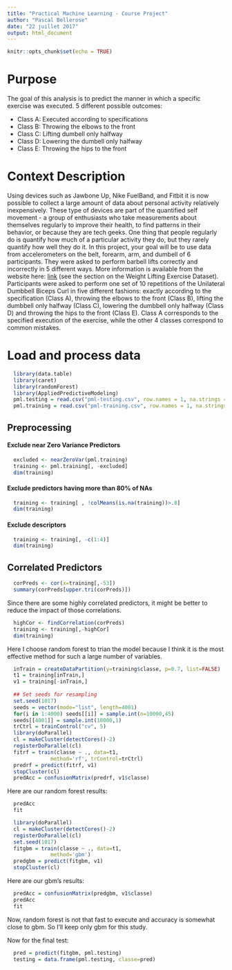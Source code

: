 ```yaml
---
title: "Practical Machine Learning - Course Project"
author: "Pascal Bellerose"
date: "22 juillet 2017"
output: html_document
---
```


```r
knitr::opts_chunk$set(echo = TRUE)
```

# Purpose
The goal of this analysis is to predict the manner in which a specific exercise was executed.  5 different possible outcomes:  

* Class A: Executed according to specifications
* Class B: Throwing the elbows to the front
* Class C: Lifting dumbell only halfway
* Class D: Lowering the dumbell only halfway
* Class E: Throwing the hips to the front

# Context Description
Using devices such as Jawbone Up, Nike FuelBand, and Fitbit it is now possible to collect a large amount of data about personal activity relatively inexpensively. These type of devices are part of the quantified self movement - a group of enthusiasts who take measurements about themselves regularly to improve their health, to find patterns in their behavior, or because they are tech geeks. One thing that people regularly do is quantify how much of a particular activity they do, but they rarely quantify how well they do it. In this project, your goal will be to use data from accelerometers on the belt, forearm, arm, and dumbell of 6 participants. They were asked to perform barbell lifts correctly and incorrectly in 5 different ways. More information is available from the website here: [link](http://groupware.les.inf.puc-rio.br/har) (see the section on the Weight Lifting Exercise Dataset).  
Participants were asked to perform one set of 10 repetitions
of the Unilateral Dumbbell Biceps Curl in five different fashions:
exactly according to the specification (Class A), throwing
the elbows to the front (Class B), lifting the dumbbell
only halfway (Class C), lowering the dumbbell only halfway
(Class D) and throwing the hips to the front (Class E). Class
A corresponds to the specified execution of the exercise,
while the other 4 classes correspond to common mistakes.

# Load and process data

```r
  library(data.table)
  library(caret)
  library(randomForest)
  library(AppliedPredictiveModeling)
  pml.testing = read.csv("pml-testing.csv", row.names = 1, na.strings = c("NA","#DIV/0!",""))
  pml.training = read.csv("pml-training.csv", row.names = 1, na.strings = c("NA","#DIV/0!",""))
```


## Preprocessing

  
#### Exclude near Zero Variance Predictors
```r
  excluded <- nearZeroVar(pml.training)
  training <- pml.training[, -excluded]
  dim(training)
```
#### Exclude predictors having more than 80% of NAs
```r
  training <- training[ , !colMeans(is.na(training))>.8]
  dim(training)
```

#### Exclude descriptors
```r
  training <- training[, -c(1:4)]
  dim(training)
```


## Correlated Predictors
```r
  corPreds <- cor(x=training[,-53])
  summary(corPreds[upper.tri(corPreds)])
```
  
Since there are some highly correlated predictors, it might be better to reduce the impact of those correlations.  
  
```r
  highCor <- findCorrelation(corPreds)
  training <- training[,-highCor]
  dim(training)
```

Here I choose random forest to trian the model because I think it is the most effective method for such a large number of variables.
```r
  inTrain = createDataPartition(y=training$classe, p=0.7, list=FALSE)
  t1 = training[inTrain,]
  v1 = training[-inTrain,]
  
  ## Set seeds for resampling
  set.seed(1017)
  seeds = vector(mode="list", length=4001)
  for(i in 1:4000) seeds[[i]] = sample.int(n=10000,45)
  seeds[[4001]] = sample.int(10000,1)
  trCtrl = trainControl("cv", 5)
  library(doParallel)
  cl = makeCluster(detectCores()-2)
  registerDoParallel(cl)
  fitrf = train(classe ~ ., data=t1, 
              method='rf', trControl=trCtrl)
  predrf = predict(fitrf, v1)
  stopCluster(cl)
  predAcc = confusionMatrix(predrf, v1$classe)
```

Here are our random forest results:
```r
  predAcc
  fit
```

```r
  library(doParallel)
  cl = makeCluster(detectCores()-2)
  registerDoParallel(cl)
  set.seed(1017)
  fitgbm = train(classe ~ ., data=t1, 
              method='gbm')
  predgbm = predict(fitgbm, v1)
  stopCluster(cl)
```

Here are our gbm's results:
```r
  predAcc = confusionMatrix(predgbm, v1$classe)
  predAcc
  fit
```

Now, random forest is not that fast to execute and accuracy is somewhat close to gbm.
So I'll keep only gbm for this study.

Now for the final test:
```r
  pred = predict(fitgbm, pml.testing)
  testing = data.frame(pml.testing, classe=pred)
```



